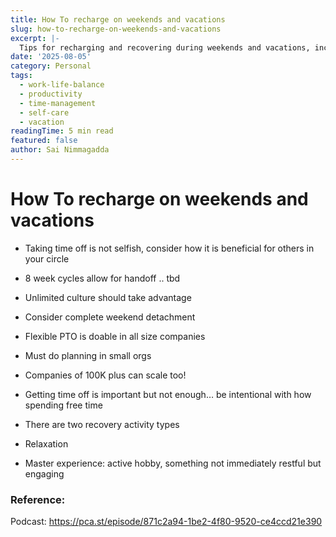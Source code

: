 ```yaml
---
title: How To recharge on weekends and vacations
slug: how-to-recharge-on-weekends-and-vacations
excerpt: |-
  Tips for recharging and recovering during weekends and vacations, including the importance of detachment and intentional free time activities.
date: '2025-08-05'
category: Personal
tags:
  - work-life-balance
  - productivity
  - time-management
  - self-care
  - vacation
readingTime: 5 min read
featured: false
author: Sai Nimmagadda
---
```

# How To recharge on weekends and vacations

- Taking time off is not selfish, consider how it is beneficial for others in your circle
- 8 week cycles allow for handoff .. tbd
- Unlimited culture should take advantage
- Consider complete weekend detachment
- Flexible PTO is doable in all size companies

- Must do planning in small orgs
- Companies of 100K plus can scale too!

- Getting time off is important but not enough… be intentional with how spending free time
- There are two recovery activity types

- Relaxation
- Master experience: active hobby, something not immediately restful but engaging

### Reference:

Podcast: https://pca.st/episode/871c2a94-1be2-4f80-9520-ce4ccd21e390
